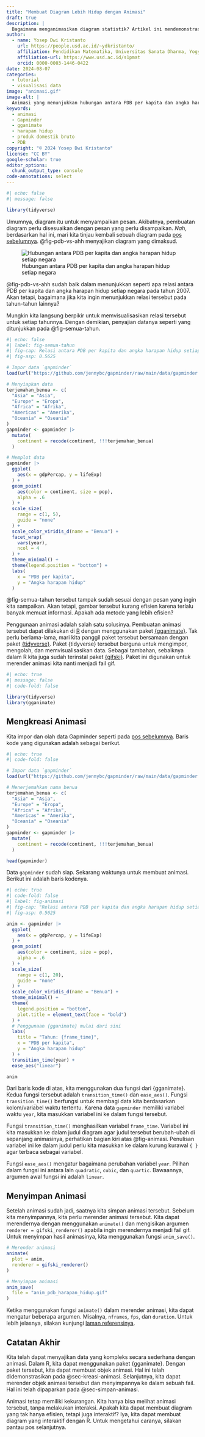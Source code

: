 ```yaml
---
title: "Membuat Diagram Lebih Hidup dengan Animasi"
draft: true
description: |
  Bagaimana menganimasikan diagram statistik? Artikel ini mendemonstrasikan bagaimana menggunakan paket {gganimate} untuk membuat animasi dalam penyajian data yang efisien dan menarik.
author:
  - name: Yosep Dwi Kristanto
    url: https://people.usd.ac.id/~ydkristanto/
    affiliation: Pendidikan Matematika, Universitas Sanata Dharma, Yogyakarta
    affiliation-url: https://www.usd.ac.id/s1pmat
    orcid: 0000-0003-1446-0422
date: 2024-08-07
categories:
  - tutorial
  - visualisasi data
image: "animasi.gif"
image-alt: |
  Animasi yang menunjukkan hubungan antara PDB per kapita dan angka harapan hidup setiap tahunnya.
keywords: 
  - animasi
  - Gapminder
  - gganimate
  - harapan hidup
  - produk domestik bruto
  - PDB
copyright: "© 2024 Yosep Dwi Kristanto"
license: "CC BY"
google-scholar: true
editor_options: 
  chunk_output_type: console
code-annotations: select
---
```


```r
#| echo: false
#| message: false

library(tidyverse)

```

Umumnya, diagram itu untuk menyampaikan pesan. Akibatnya, pembuatan diagram perlu disesuaikan dengan pesan yang perlu disampaikan. *Nah*, berdasarkan hal ini, mari kita tinjau kembali sebuah diagram pada [pos sebelumnya](/pos/2024-08-statistik-jendela-dunia/index.qmd). @fig-pdb-vs-ahh menyajikan diagram yang dimaksud.

![Hubungan antara PDB per kapita dan angka harapan hidup setiap negara](aset/pdb-vs-ahh.png){#fig-pdb-vs-ahh fig-align="center"}

@fig-pdb-vs-ahh sudah baik dalam menunjukkan seperti apa relasi antara PDB per kapita dan angka harapan hidup setiap negara pada tahun 2007. Akan tetapi, bagaimana jika kita ingin menunjukkan relasi tersebut pada tahun-tahun lainnya?

Mungkin kita langsung berpikir untuk memvisualisasikan relasi tersebut untuk setiap tahunnya. Dengan demikian, penyajian datanya seperti yang ditunjukkan pada @fig-semua-tahun.

```r
#| echo: false
#| label: fig-semua-tahun
#| fig-cap: Relasi antara PDB per kapita dan angka harapan hidup setiap negara mulai tahun 1952 sampai 2007
#| fig-asp: 0.5625

# Impor data `gapminder`
load(url("https://github.com/jennybc/gapminder/raw/main/data/gapminder.rdata"))

# Menyiapkan data
terjemahan_benua <- c(
  "Asia" = "Asia",
  "Europe" = "Eropa",
  "Africa" = "Afrika",
  "Americas" = "Amerika",
  "Oceania" = "Oseania"
)
gapminder <- gapminder |> 
  mutate(
    continent = recode(continent, !!!terjemahan_benua)
  )

# Memplot data
gapminder |> 
  ggplot(
    aes(x = gdpPercap, y = lifeExp)
  ) + 
  geom_point(
    aes(color = continent, size = pop),
    alpha = .6
  ) + 
  scale_size(
    range = c(1, 5),
    guide = "none"
  ) + 
  scale_color_viridis_d(name = "Benua") + 
  facet_wrap(
    vars(year),
    ncol = 4
  ) + 
  theme_minimal() + 
  theme(legend.position = "bottom") + 
  labs(
    x = "PDB per kapita",
    y = "Angka harapan hidup"
  )

```

@fig-semua-tahun tersebut tampak sudah sesuai dengan pesan yang ingin kita sampaikan. Akan tetapi, gambar tersebut kurang efisien karena terlalu banyak memuat informasi. Apakah ada metode yang lebih efisien?

Penggunaan animasi adalah salah satu solusinya. Pembuatan animasi tersebut dapat dilakukan di [R](https://www.R-project.org/){.external target="_blank"} dengan menggunakan paket [{gganimate}](https://CRAN.R-project.org/package=gganimate){.external target="_blank"}. Tak perlu berlama-lama, mari kita panggil paket tersebut bersamaan dengan paket [{tidyverse}](https://www.tidyverse.org/){.external target="_blank"}. Paket {tidyverse} tersebut berguna untuk mengimpor, mengolah, dan memvisualisasikan data. Sebagai tambahan, sebaiknya dalam R kita juga sudah terinstal paket [{gifski}](%7Bhttps://CRAN.R-project.org/package=gifski%7D){.external target="_blank"}. Paket ini digunakan untuk merender animasi kita nanti menjadi fail gif.

```r
#| echo: true
#| message: false
#| code-fold: false

library(tidyverse)
library(gganimate)

```

## Mengkreasi Animasi {#sec-kreasi-animasi}

Kita impor dan olah data Gapminder seperti pada [pos sebelumnya](/pos/2024-08-statistik-jendela-dunia/index.qmd). Baris kode yang digunakan adalah sebagai berikut.

```r
#| echo: true
#| code-fold: false

# Impor data `gapminder`
load(url("https://github.com/jennybc/gapminder/raw/main/data/gapminder.rdata"))

# Menerjemahkan nama benua
terjemahan_benua <- c(
  "Asia" = "Asia",
  "Europe" = "Eropa",
  "Africa" = "Afrika",
  "Americas" = "Amerika",
  "Oceania" = "Oseania"
)
gapminder <- gapminder |> 
  mutate(
    continent = recode(continent, !!!terjemahan_benua)
  )

head(gapminder)

```

Data `gapminder` sudah siap. Sekarang waktunya untuk membuat animasi. Berikut ini adalah baris kodenya.

```r
#| echo: true
#| code-fold: false
#| label: fig-animasi
#| fig-cap: "Relasi antara PDB per kapita dan angka harapan hidup setiap tahunnya, disajikan dengan animasi"
#| fig-asp: 0.5625

anim <- gapminder |> 
  ggplot(
    aes(x = gdpPercap, y = lifeExp)
  ) + 
  geom_point(
    aes(color = continent, size = pop),
    alpha = .6
  ) + 
  scale_size(
    range = c(1, 20),
    guide = "none"
  ) + 
  scale_color_viridis_d(name = "Benua") + 
  theme_minimal() + 
  theme(
    legend.position = "bottom",
    plot.title = element_text(face = "bold")
  ) + 
  # Penggunaan {gganimate} mulai dari sini
  labs(
    title = "Tahun: {frame_time}",
    x = "PDB per kapita",
    y = "Angka harapan hidup"
  ) + 
  transition_time(year) + 
  ease_aes("linear")

anim

```

Dari baris kode di atas, kita menggunakan dua fungsi dari {gganimate}. Kedua fungsi tersebut adalah `transition_time()` dan `ease_aes()`. Fungsi `transition_time()` berfungsi untuk membagi data kita berdasarkan kolom/variabel waktu tertentu. Karena data `gapminder` memiliki variabel waktu `year`, kita masukkan variabel ini ke dalam fungsi tersebut.

Fungsi `transition_time()` menghasilkan variabel `frame_time`. Variabel ini kita masukkan ke dalam judul diagram agar judul tersebut berubah-ubah di sepanjang animasinya, perhatikan bagian kiri atas @fig-animasi. Penulisan variabel ini ke dalam judul perlu kita masukkan ke dalam kurung kurawal `{ }` agar terbaca sebagai variabel.

Fungsi `ease_aes()` mengatur bagaimana perubahan variabel `year`. Pilihan dalam fungsi ini antara lain `quadratic`, `cubic`, dan `quartic`. Bawaannya, argumen awal fungsi ini adalah `linear`.

## Menyimpan Animasi {#sec-simpan-animasi}

Setelah animasi sudah jadi, saatnya kita simpan animasi tersebut. Sebelum kita menyimpannya, kita perlu merender animasi tersebut. Kita dapat merendernya dengan menggunakan `animate()` dan mengisikan argumen `renderer = gifski_renderer()` apabila ingin merendernya menjadi fail gif. Untuk menyimpan hasil animasinya, kita menggunakan fungsi `anim_save()`.

``` r
# Merender animasi
animate(
  plot = anim,
  renderer = gifski_renderer()
)

# Menyimpan animasi
anim_save(
  file = "anim_pdb_harapan_hidup.gif"
)
```

Ketika menggunakan fungsi `animate()` dalam merender animasi, kita dapat mengatur beberapa argumen. Misalnya, `nframes`, `fps`, dan `duration`. Untuk lebih jelasnya, silakan kunjungi [laman referensinya](https://gganimate.com/reference/animate.html){.external target="_blank"}.

## Catatan Akhir

Kita telah dapat menyajikan data yang kompleks secara sederhana dengan animasi. Dalam R, kita dapat menggunakan paket {gganimate}. Dengan paket tersebut, kita dapat membuat objek animasi. Hal ini telah didemonstrasikan pada @sec-kreasi-animasi. Selanjutnya, kita dapat merender objek animasi tersebut dan menyimpannya ke dalam sebuah fail. Hal ini telah dipaparkan pada @sec-simpan-animasi.

Animasi tetap memiliki kekurangan. Kita hanya bisa melihat animasi tersebut, tanpa melakukan interaksi. Apakah kita dapat membuat diagram yang tak hanya efisien, tetapi juga interaktif? Iya, kita dapat membuat diagram yang interaktif dengan R. Untuk mengetahui caranya, silakan pantau pos selanjutnya.
